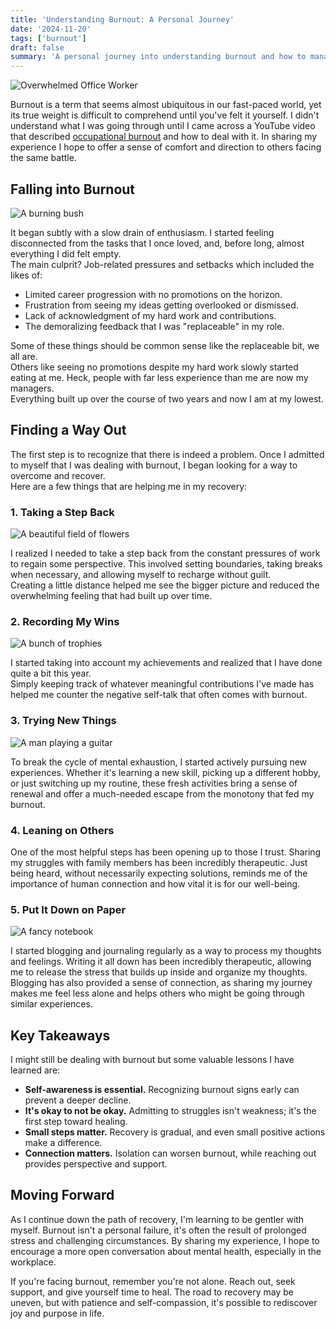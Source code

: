 ```yaml
---
title: 'Understanding Burnout: A Personal Journey'
date: '2024-11-20'
tags: ['burnout']
draft: false
summary: 'A personal journey into understanding burnout and how to manage it effectively.'
---
```


![Overwhelmed Office Worker](/static/images/blogging/burnout_guy.jpg)

Burnout is a term that seems almost ubiquitous in our fast-paced world, yet its true weight is difficult to comprehend until you've felt it yourself.
I didn't understand what I was going through until I came across a YouTube video that described [occupational burnout](https://en.wikipedia.org/wiki/Occupational_burnout) and how to deal with it.
In sharing my experience I hope to offer a sense of comfort and direction to others facing the same battle.

## Falling into Burnout

![A burning bush](/static/images/blogging/burning_bush.jpg)

It began subtly with a slow drain of enthusiasm. I started feeling disconnected from the tasks that I once loved, and, before long, almost everything I did felt empty.    
The main culprit? Job-related pressures and setbacks which included the likes of:
* Limited career progression with no promotions on the horizon.
* Frustration from seeing my ideas getting overlooked or dismissed.
* Lack of acknowledgment of my hard work and contributions.
* The demoralizing feedback that I was "replaceable" in my role.

Some of these things should be common sense like the replaceable bit, we all are.    
Others like seeing no promotions despite my hard work slowly started eating at me. Heck, people with far less experience than me are now my managers.    
Everything built up over the course of two years and now I am at my lowest.

## Finding a Way Out

The first step is to recognize that there is indeed a problem. Once I admitted to myself that I was dealing with burnout, I began looking for a way to overcome and recover.    
Here are a few things that are helping me in my recovery:

### 1. Taking a Step Back

![A beautiful field of flowers](/static/images/blogging/beautiful_field.jpg)

I realized I needed to take a step back from the constant pressures of work to regain some perspective. This involved setting boundaries, taking breaks when necessary, and allowing myself to recharge without guilt.    
Creating a little distance helped me see the bigger picture and reduced the overwhelming feeling that had built up over time.

### 2. Recording My Wins

![A bunch of trophies](/static/images/blogging/trophies.jpg)

I started taking into account my achievements and realized that I have done quite a bit this year.    
Simply keeping track of whatever meaningful contributions I've made has helped me counter the negative self-talk that often comes with burnout.

### 3. Trying New Things

![A man playing a guitar](/static/images/blogging/guitar.jpg)

To break the cycle of mental exhaustion, I started actively pursuing new experiences. 
Whether it's learning a new skill, picking up a different hobby, or just switching up my routine, these fresh activities bring a sense of renewal and offer a much-needed escape from the monotony that fed my burnout.

### 4. Leaning on Others

One of the most helpful steps has been opening up to those I trust. 
Sharing my struggles with family members has been incredibly therapeutic. 
Just being heard, without necessarily expecting solutions, reminds me of the importance of human connection and how vital it is for our well-being.

### 5. Put It Down on Paper

![A fancy notebook](/static/images/blogging/fancy_notebook.jpg)

I started blogging and journaling regularly as a way to process my thoughts and feelings. 
Writing it all down has been incredibly therapeutic, allowing me to release the stress that builds up inside and organize my thoughts.    
Blogging has also provided a sense of connection, as sharing my journey makes me feel less alone and helps others who might be going through similar experiences.

## Key Takeaways

I might still be dealing with burnout but some valuable lessons I have learned are:
* **Self-awareness is essential.** Recognizing burnout signs early can prevent a deeper decline.
* **It's okay to not be okay.** Admitting to struggles isn't weakness; it's the first step toward healing.
* **Small steps matter.** Recovery is gradual, and even small positive actions make a difference.
* **Connection matters.** Isolation can worsen burnout, while reaching out provides perspective and support.

## Moving Forward

As I continue down the path of recovery, I'm learning to be gentler with myself. 
Burnout isn't a personal failure, it's often the result of prolonged stress and challenging circumstances. 
By sharing my experience, I hope to encourage a more open conversation about mental health, especially in the workplace.

If you're facing burnout, remember you're not alone. Reach out, seek support, and give yourself time to heal. 
The road to recovery may be uneven, but with patience and self-compassion, it's possible to rediscover joy and purpose in life.